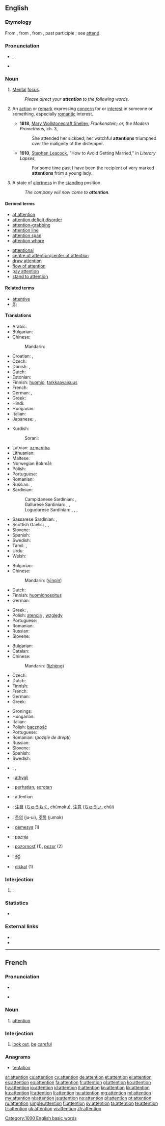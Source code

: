 ==English==
{{wikipedia}}

===Etymology===
From {{etyl|enm}} {{term|attencioun}}, from {{etyl|la}} {{term|attentio|lang=la}}, from {{term|attendere}}, past participle {{term|attentus||to attend, give heed to}}; see [[attend]].

===Pronunciation===
* {{IPA|/əˈtɛn.ʃən/}}, {{X-SAMPA|/@"tEn.S@n/}}
* {{audio|en-us-attention.ogg|Audio (US)}}

===Noun===
{{en-noun|-|s}}

# {{uncountable}} [[mental|Mental]] [[focus]].
#: ''Please direct your '''attention''' to the following words.''
# {{countable}} An [[action]] or [[remark]] expressing [[concern]] for or [[interest]] in someone or something, especially [[romantic]] interest.
#* '''1818''', [[w:Mary Wollstonecraft Shelley|Mary Wollstonecraft Shelley]], ''Frankenstein; or, the Modern Prometheus'', ch. 3,
#*: She attended her sickbed; her watchful '''attentions''' triumphed over the malignity of the distemper.
#* '''1910''', [[w:Stephen Leacock|Stephen Leacock]], "How to Avoid Getting Married," in ''Literary Lapses'',
#*: For some time past I have been the recipient of very marked '''attentions''' from a young lady.
# {{uncountable|military}} A state of [[alertness]] in the [[standing]] position.
#: ''The company will now come to '''attention'''.''

====Derived terms====
{{der-top|}}
* [[at attention]]
* [[attention deficit disorder]]
* [[attention-grabbing]]
* [[attention line]]
* [[attention span]]
* [[attention whore]]
{{der-mid}}
* [[attentional]]
* [[centre of attention]]/[[center of attention]]
* [[draw attention]]
* [[flow of attention]]
* [[pay attention]]
* [[stand to attention]]
{{der-bottom}}

====Related terms====
{{rel-top|}}
* [[attentive]]
* [[(!)]]
{{rel-bottom}}

====Translations====
{{trans-top|mental focus}}
* Arabic: {{t|ar|اهتمام|m|tr=ihtimaam|sc=Arab}}
* Bulgarian: {{t+|bg|внимание|n|tr=vnimánie}}
* Chinese:
*: Mandarin: {{t|zh|注意|tr=zhùyì|sc=Hani}}
* Croatian: {{t-|hr|pažnja}},  {{t-|hr|pozornost}}
* Czech: {{t-|cs|pozornost|f}}
* Danish: {{t|da|opmærksomhed|c}}, {{t|da|bevågenhed|c}}
* Dutch: {{t+|nl|aandacht|f}}
* Estonian: {{t|et|tähelepanu}}
* Finnish: [[huomio]], [[tarkkaavaisuus]]
* French: {{t+|fr|attention}}
* German: {{t+|de|Aufmerksamkeit|f}},  {{t|de|Beachtung}}
* Greek: {{t+|el|προσοχή|f|tr=prosochí}}
* Hindi: {{t|hi|ध्यान|m|tr=dhyān|sc=Deva}}
* Hungarian: {{t+|hu|figyelem}}
* Italian: {{t+|it|attenzione}}
* Japanese: {{t|ja|注意|tr=ちゅうい, chūi|sc=Jpan}}, {{t|ja|注目|tr=ちゅうもく, chūmoku|sc=Jpan}}
{{trans-mid}}
* Kurdish:
*: Sorani: {{t|ku|ئاگاداری|tr=agadari|sc=ku-Arab}}
* Latvian: [[uzmanība]] {{f}}
* Lithuanian: {{t|lt|dėmesys|m|xs=Lithuanian}}
* Maltese: {{t|mt|attenzjoni|xs=Maltese}}
* Norwegian Bokmål: {{tø|nb|oppmerksomhet|c}}
* Polish: {{t+|pl|uwaga|f}}
* Portuguese: {{t+|pt|atenção|f}}
* Romanian: {{t-|ro|atenție|f}}
* Russian: {{t+|ru|внимание|n|tr=vnimánije}}, {{t|ru|внимательность|f|sc=Cyrl|tr=vnimátel'nost'}}
* Sardinian:
*: Campidanese Sardinian: {{tø|sro|attentzione}}, {{tø|sro|isméru}}
*: Gallurese Sardinian: {{tø|sdn|isméru}}, {{tø|sdn|appéntu}}, {{tø|sdn|afficcu}}
*: Logudorese Sardinian: {{tø|src|coidadu}}, {{tø|src|attentzione}}, {{tø|src|isméru}}, {{tø|src|appéntu}}
* Sassarese Sardinian: {{tø|sdc|attintzione}}, {{tø|sdc|appéntu}}
* Scottish Gaelic: {{t-|gd|aire|f|xs=Scottish Gaelic}}, {{t|gd|suim|f}}, {{t|gd|èisteachd|f}}
* Slovene: {{t+|sl|pozornost|f}}
* Spanish: {{t+|es|atención|f}}
* Swedish: {{t+|sv|uppmärksamhet|c}}
* Tamil: {{t|ta|கவனம்|tr=kavaṉam|sc=Taml}}, {{t|ta|நாட்டம்|tr=nāṭṭam|sc=Taml}}
* Urdu: {{t|ur|دھیان|m|tr=dhyān|sc=ur-Arab}}
* Welsh: {{t|cy|ystyriaeth|f|xs=Welsh}}
{{trans-bottom}}

{{trans-top|romantic interest}}
* Bulgarian: {{t|bg|ухажване}}
* Chinese:
*: Mandarin: {{zh-ts|殷勤|殷勤}} ([[yīn]][[qín]])
* Dutch: {{t|nl|attenties|p}}
* Finnish: [[huomionosoitus]]
* German: {{t+|de|Aufmerksamkeit|f}}
{{trans-mid}}
* Greek: {{t+|el|φροντίδα|f|tr=frontída}}, {{t|el|περιποίηση|f|tr=peripoíisi}}
* Polish: [[atencja]] {{f}}, [[względy]]
* Portuguese: {{t+|pt|atenção|f}}
* Romanian: {{t|ro|atenție|f}}
* Russian: {{t+|ru|внимание|n|tr=vnimánije}}
* Slovene: {{t+|sl|pozornost|f}}
{{trans-bottom}}

{{trans-top|state of alertness in the standing position}}
* Bulgarian: {{t+|bg|внимание}}
* Catalan: {{t+|ca|atenció|f}}
* Chinese:
*: Mandarin:{{zh-ts|立正|立正}} ([[lì]][[zhèng]])
* Czech: {{t-|cs|pozor|m}}
* Dutch: {{t-|nl|paraatheid|f}}
* Finnish: {{t+|fi|asento}}
* French: {{t|fr|attention|f}}
* German: {{t+|de|Achtung|f}}
* Greek: {{t+|el|προσοχή|f|tr=prosochí}}
{{trans-mid}}
* Gronings: {{tø|gos|achtenis}}
* Hungarian: {{t+|hu|figyelem}}
* Italian: {{t-|it|allerta}}
* Polish: [[baczność]] {{f}}
* Portuguese: {{t+|pt|sentido|m}}
* Romanian: {{t-|ro|drepți|p}} (''poziție de drepți'')
* Russian: {{t+|ru|внимание|n|tr=vnimánije}}
* Slovene: {{t-|sl|pozor|m}}
* Spanish: {{t+|es|atención|f}}
* Swedish: {{t+|sv|uppmärksamhet|c}}
{{trans-bottom}}

{{checktrans-top}}
<!--added {{subst:User:MglovesfunBot/ttbc|}}s here.-->
* {{ttbc|he}}: {{t|he|תשומת לב|f|tr=tsumat lev}}, {{t|he|קשב|m|tr=keshev}}
* {{ttbc|is}}: [[athygli]] {{f}}
* {{ttbc|id}}: [[hati|perhatian]], [[sorot|sorotan]]
* {{ttbc|ia}}: attention
* {{ttbc|ja}}: [[注目]] ([[ちゅうもく]], chūmoku), [[注意]] ([[ちゅうい]], chūi)
{{trans-mid}}
* {{ttbc|ko}}: [[주의]] (ju-ui), [[주목]] (jumok)
* {{ttbc|lt}}: [[dėmesys]] {{m}} (1)
* {{ttbc|sh}}: [[paznja]] {{f}}
* {{ttbc|sk}}: [[pozornosť]] {{f}} (1), [[pozor]] {{m}} (2)
* {{ttbc|te}}: [[శ్రద్ధ]]
* {{ttbc|tr}}: [[dikkat]] {{n}} (1)
{{trans-bottom}}

===Interjection===
{{en-interj}}

# {{military}} {{non-gloss definition|Used as a command to bring soldiers to the [[#Noun|attention]] position}}.

===Statistics===
* {{rank|single|foot|beauty|618|attention|standing|books|knows}}

===External links===
* {{R:Webster 1913}}
* {{R:Century 1911}}

[[Category:1000 English basic words]]

----

==French==

===Pronunciation===
* {{audio|Fr-attention.ogg|audio}}
* {{IPA|/a.tɑ̃s.jɔ̃/|lang=fr}} {{X-SAMPA|/a.tA~s.jO~/}}

===Noun===
{{fr-noun|f}}

# [[attention]] {{rfgloss|lang=fr}}

===Interjection===
{{fr-intj}}

# [[look out]], [[be]] [[careful]]

===Anagrams===
* [[tentation#French|tentation]]

[[ar:attention]]
[[cs:attention]]
[[cy:attention]]
[[de:attention]]
[[et:attention]]
[[el:attention]]
[[es:attention]]
[[eo:attention]]
[[fa:attention]]
[[fr:attention]]
[[gl:attention]]
[[ko:attention]]
[[hy:attention]]
[[io:attention]]
[[id:attention]]
[[it:attention]]
[[kn:attention]]
[[kk:attention]]
[[ku:attention]]
[[lt:attention]]
[[li:attention]]
[[hu:attention]]
[[mg:attention]]
[[ml:attention]]
[[my:attention]]
[[nl:attention]]
[[ja:attention]]
[[no:attention]]
[[pl:attention]]
[[pt:attention]]
[[ru:attention]]
[[simple:attention]]
[[fi:attention]]
[[sv:attention]]
[[ta:attention]]
[[te:attention]]
[[tr:attention]]
[[uk:attention]]
[[vi:attention]]
[[zh:attention]]